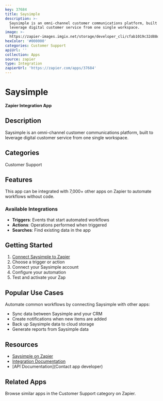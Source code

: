 ```yaml
---
key: 37684
title: Saysimple
description: >-
  Saysimple is an omni-channel customer communications platform, built to
  leverage digital customer service from one single workspace.
image: >-
  https://zapier-images.imgix.net/storage/developer_cli/cfab1019c32d88dfe37bf559a95d37ea_2.png?auto=format%2Ccompress&ixlib=python-3.0.0&q=50
hexColor: '#000000'
categories: Customer Support
apiUrl: ''
collection: Apps
source: zapier
type: Integration
zapierUrl: 'https://zapier.com/apps/37684'
---
```

# Saysimple

**Zapier Integration App**

## Description

Saysimple is an omni-channel customer communications platform, built to leverage digital customer service from one single workspace.

## Categories

Customer Support

## Features

This app can be integrated with 7,000+ other apps on Zapier to automate workflows without code.

### Available Integrations

- **Triggers**: Events that start automated workflows
- **Actions**: Operations performed when triggered
- **Searches**: Find existing data in the app

## Getting Started

1. [Connect Saysimple to Zapier](https://zapier.com/apps/37684)
2. Choose a trigger or action
3. Connect your Saysimple account
4. Configure your automation
5. Test and activate your Zap

## Popular Use Cases

Automate common workflows by connecting Saysimple with other apps:

- Sync data between Saysimple and your CRM
- Create notifications when new items are added
- Back up Saysimple data to cloud storage
- Generate reports from Saysimple data

## Resources

- [Saysimple on Zapier](https://zapier.com/apps/37684)
- [Integration Documentation](https://zapier.com/apps/37684/integrations)
- [API Documentation](Contact app developer)

## Related Apps

Browse similar apps in the Customer Support category on Zapier.
